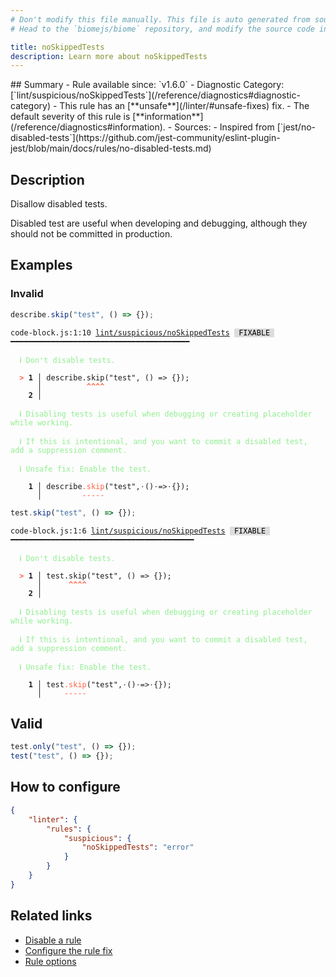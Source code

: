 ```yaml
---
# Don't modify this file manually. This file is auto generated from source, and you will lose your changes next time the website is built.
# Head to the `biomejs/biome` repository, and modify the source code in there.

title: noSkippedTests
description: Learn more about noSkippedTests
---
```


<Tabs>
<TabItem label="JavaScript (and super languages)" icon="seti:javascript">
## Summary
- Rule available since: `v1.6.0`
- Diagnostic Category: [`lint/suspicious/noSkippedTests`](/reference/diagnostics#diagnostic-category)
- This rule has an [**unsafe**](/linter/#unsafe-fixes) fix.
- The default severity of this rule is [**information**](/reference/diagnostics#information).
- Sources: 
  - Inspired from [`jest/no-disabled-tests`](https://github.com/jest-community/eslint-plugin-jest/blob/main/docs/rules/no-disabled-tests.md)

## Description
Disallow disabled tests.

Disabled test are useful when developing and debugging, although they should not be committed in production.

## Examples

### Invalid

```js
describe.skip("test", () => {});
```

<pre class="language-text"><code class="language-text">code-block.js:1:10 <a href="https://biomejs.dev/linter/rules/no-skipped-tests">lint/suspicious/noSkippedTests</a> <span style="color: #000; background-color: #ddd;"> FIXABLE </span> ━━━━━━━━━━━━━━━━━━━━━━━━━━━━━━━━━━━━━━━━<br /><br />  <strong><span style="color: lightgreen;">ℹ</span></strong> <span style="color: lightgreen;">Don't disable tests.</span><br />  <br />  <strong><span style="color: Tomato;">&gt;</span></strong> <strong>1 │ </strong>describe.skip(&quot;test&quot;, () =&gt; &#123;&#125;);<br />   <strong>   │ </strong>         <strong><span style="color: Tomato;">^</span></strong><strong><span style="color: Tomato;">^</span></strong><strong><span style="color: Tomato;">^</span></strong><strong><span style="color: Tomato;">^</span></strong><br />    <strong>2 │ </strong><br />  <br />  <strong><span style="color: lightgreen;">ℹ</span></strong> <span style="color: lightgreen;">Disabling tests is useful when debugging or creating placeholder while working.</span><br />  <br />  <strong><span style="color: lightgreen;">ℹ</span></strong> <span style="color: lightgreen;">If this is intentional, and you want to commit a disabled test, add a suppression comment.</span><br />  <br />  <strong><span style="color: lightgreen;">ℹ</span></strong> <span style="color: lightgreen;">Unsafe fix</span><span style="color: lightgreen;">: </span><span style="color: lightgreen;">Enable the test.</span><br />  <br />  <strong>  1 │ </strong>describe<span style="color: Tomato;">.</span><span style="color: Tomato;">s</span><span style="color: Tomato;">k</span><span style="color: Tomato;">i</span><span style="color: Tomato;">p</span>(&quot;test&quot;,<span style="opacity: 0.8;">·</span>()<span style="opacity: 0.8;">·</span>=&gt;<span style="opacity: 0.8;">·</span>&#123;&#125;);<br />  <strong>    │ </strong>        <span style="color: Tomato;">-</span><span style="color: Tomato;">-</span><span style="color: Tomato;">-</span><span style="color: Tomato;">-</span><span style="color: Tomato;">-</span>                   <br /></code></pre>

```js
test.skip("test", () => {});
```

<pre class="language-text"><code class="language-text">code-block.js:1:6 <a href="https://biomejs.dev/linter/rules/no-skipped-tests">lint/suspicious/noSkippedTests</a> <span style="color: #000; background-color: #ddd;"> FIXABLE </span> ━━━━━━━━━━━━━━━━━━━━━━━━━━━━━━━━━━━━━━━━━<br /><br />  <strong><span style="color: lightgreen;">ℹ</span></strong> <span style="color: lightgreen;">Don't disable tests.</span><br />  <br />  <strong><span style="color: Tomato;">&gt;</span></strong> <strong>1 │ </strong>test.skip(&quot;test&quot;, () =&gt; &#123;&#125;);<br />   <strong>   │ </strong>     <strong><span style="color: Tomato;">^</span></strong><strong><span style="color: Tomato;">^</span></strong><strong><span style="color: Tomato;">^</span></strong><strong><span style="color: Tomato;">^</span></strong><br />    <strong>2 │ </strong><br />  <br />  <strong><span style="color: lightgreen;">ℹ</span></strong> <span style="color: lightgreen;">Disabling tests is useful when debugging or creating placeholder while working.</span><br />  <br />  <strong><span style="color: lightgreen;">ℹ</span></strong> <span style="color: lightgreen;">If this is intentional, and you want to commit a disabled test, add a suppression comment.</span><br />  <br />  <strong><span style="color: lightgreen;">ℹ</span></strong> <span style="color: lightgreen;">Unsafe fix</span><span style="color: lightgreen;">: </span><span style="color: lightgreen;">Enable the test.</span><br />  <br />  <strong>  1 │ </strong>test<span style="color: Tomato;">.</span><span style="color: Tomato;">s</span><span style="color: Tomato;">k</span><span style="color: Tomato;">i</span><span style="color: Tomato;">p</span>(&quot;test&quot;,<span style="opacity: 0.8;">·</span>()<span style="opacity: 0.8;">·</span>=&gt;<span style="opacity: 0.8;">·</span>&#123;&#125;);<br />  <strong>    │ </strong>    <span style="color: Tomato;">-</span><span style="color: Tomato;">-</span><span style="color: Tomato;">-</span><span style="color: Tomato;">-</span><span style="color: Tomato;">-</span>                   <br /></code></pre>

## Valid

```js
test.only("test", () => {});
test("test", () => {});
```

## How to configure
```json title="biome.json"
{
	"linter": {
		"rules": {
			"suspicious": {
				"noSkippedTests": "error"
			}
		}
	}
}

```
## Related links

- [Disable a rule](/linter/#disable-a-rule)
- [Configure the rule fix](/linter#configure-the-rule-fix)
- [Rule options](/linter/#rule-options)

</TabItem>
</Tabs>

